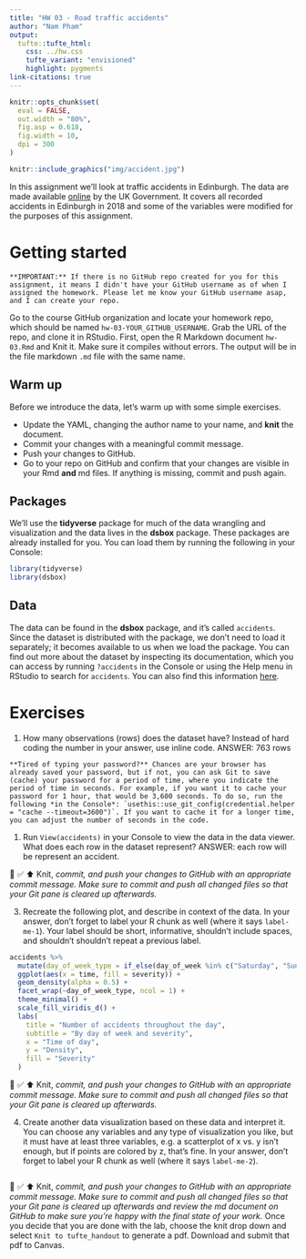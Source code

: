 ```yaml
---
title: "HW 03 - Road traffic accidents"
author: "Nam Pham"
output: 
  tufte::tufte_html:
    css: ../hw.css
    tufte_variant: "envisioned"
    highlight: pygments
link-citations: true
---
```


```r
knitr::opts_chunk$set(
  eval = FALSE,
  out.width = "80%",
  fig.asp = 0.618,
  fig.width = 10,
  dpi = 300
)
```

```r
knitr::include_graphics("img/accident.jpg")
```

In this assignment we'll look at traffic accidents in Edinburgh. The data are made available [online](https://data.gov.uk/dataset/cb7ae6f0-4be6-4935-9277-47e5ce24a11f/road-safety-data/datafile/36f1658e-b709-47e7-9f56-cca7aefeb8fe/preview) by the UK Government. It covers all recorded accidents in Edinburgh in 2018 and some of the variables were modified for the purposes of this assignment.

# Getting started

```marginfigure
**IMPORTANT:** If there is no GitHub repo created for you for this assignment, it means I didn't have your GitHub username as of when I assigned the homework. Please let me know your GitHub username asap, and I can create your repo.
```

Go to the course GitHub organization and locate your homework repo, which should be named `hw-03-YOUR_GITHUB_USERNAME`. Grab the URL of the repo, and clone it in RStudio. First, open the R Markdown document `hw-03.Rmd` and Knit it. Make sure it compiles without errors. The output will be in the file markdown `.md` file with the same name.

## Warm up

Before we introduce the data, let's warm up with some simple exercises.

-   Update the YAML, changing the author name to your name, and **knit** the document.
-   Commit your changes with a meaningful commit message.
-   Push your changes to GitHub.
-   Go to your repo on GitHub and confirm that your changes are visible in your Rmd **and** md files. If anything is missing, commit and push again.

## Packages

We'll use the **tidyverse** package for much of the data wrangling and visualization and the data lives in the **dsbox** package. These packages are already installed for you. You can load them by running the following in your Console:

```r
library(tidyverse)
library(dsbox)
```

## Data

The data can be found in the **dsbox** package, and it's called `accidents`. Since the dataset is distributed with the package, we don't need to load it separately; it becomes available to us when we load the package. You can find out more about the dataset by inspecting its documentation, which you can access by running `?accidents` in the Console or using the Help menu in RStudio to search for `accidents`. You can also find this information [here](https://rstudio-education.github.io/dsbox/reference/accidents.html).

# Exercises

1.  How many observations (rows) does the dataset have? Instead of hard coding the number in your answer, use inline code.
ANSWER: 763 rows

```marginfigure
**Tired of typing your password?** Chances are your browser has already saved your password, but if not, you can ask Git to save (cache) your password for a period of time, where you indicate the period of time in seconds. For example, if you want it to cache your password for 1 hour, that would be 3,600 seconds. To do so, run the following *in the Console*: `usethis::use_git_config(credential.helper = "cache --timeout=3600")`. If you want to cache it for a longer time, you can adjust the number of seconds in the code.
```

1.  Run `View(accidents)` in your Console to view the data in the data viewer. What does each row in the dataset represent?
ANSWER: each row will be represent an accident.

🧶 ✅ ⬆️ Knit, *commit, and push your changes to GitHub with an appropriate commit message. Make sure to commit and push all changed files so that your Git pane is cleared up afterwards.*

3.  Recreate the following plot, and describe in context of the data. In your answer, don't forget to label your R chunk as well (where it says `label-me-1`). Your label should be short, informative, shouldn't include spaces, and shouldn't shouldn't repeat a previous label.

```r
accidents %>%
  mutate(day_of_week_type = if_else(day_of_week %in% c("Saturday", "Sunday"), "Weekend", "Weekday")) %>%
  ggplot(aes(x = time, fill = severity)) +
  geom_density(alpha = 0.5) +
  facet_wrap(~day_of_week_type, ncol = 1) +
  theme_minimal() +
  scale_fill_viridis_d() +
  labs(
    title = "Number of accidents throughout the day",
    subtitle = "By day of week and severity",
    x = "Time of day",
    y = "Density",
    fill = "Severity"
  )
```

🧶 ✅ ⬆️ Knit, *commit, and push your changes to GitHub with an appropriate commit message. Make sure to commit and push all changed files so that your Git pane is cleared up afterwards.*

4.  Create another data visualization based on these data and interpret it. You can choose any variables and any type of visualization you like, but it must have at least three variables, e.g. a scatterplot of x vs. y isn't enough, but if points are colored by z, that's fine. In your answer, don't forget to label your R chunk as well (where it says `label-me-2`).

```r


```

🧶 ✅ ⬆️ Knit, *commit, and push your changes to GitHub with an appropriate commit message. Make sure to commit and push all changed files so that your Git pane is cleared up afterwards and review the md document on GitHub to make sure you're happy with the final state of your work.* Once you decide that you are done with the lab, choose the knit drop down and select `Knit to tufte_handout` to generate a pdf. Download and submit that pdf to Canvas.
